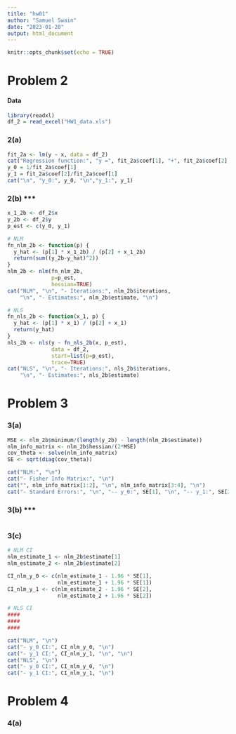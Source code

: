 ```yaml
---
title: "hw01"
author: "Samuel Swain"
date: "2023-01-20"
output: html_document
---
```


```r
knitr::opts_chunk$set(echo = TRUE)
```

# Problem 2

#### Data
```r
library(readxl)
df_2 = read_excel("HW1_data.xls")
```

### 2(a)
```r
fit_2a <- lm(y ~ x, data = df_2)
cat("Regression function:", "y =", fit_2a$coef[1], "+", fit_2a$coef[2], "* x")
y_0 = 1/fit_2a$coef[1]
y_1 = fit_2a$coef[2]/fit_2a$coef[1]
cat("\n", "y_0:", y_0, "\n","y_1:", y_1)
```

### 2(b) ***
```r
x_1_2b <- df_2$x
y_2b <- df_2$y
p_est <- c(y_0, y_1)

# NLM
fn_nlm_2b <- function(p) {
  y_hat <- (p[1] * x_1_2b) / (p[2] + x_1_2b)
  return(sum((y_2b-y_hat)^2))
}
nlm_2b <- nlm(fn_nlm_2b, 
              p=p_est, 
              hessian=TRUE)
cat("NLM", "\n", "- Iterations:", nlm_2b$iterations, 
    "\n", "- Estimates:", nlm_2b$estimate, "\n")

# NLS
fn_nls_2b <- function(x_1, p) {
  y_hat <- (p[1] * x_1) / (p[2] + x_1)
  return(y_hat)
}
nls_2b <- nls(y ~ fn_nls_2b(x, p_est),
              data = df_2,
              start=list(p=p_est),
              trace=TRUE)
cat("NLS", "\n", "- Iterations:", nls_2b$iterations, 
    "\n", "- Estimates:", nls_2b$estimate)
```

# Problem 3

### 3(a)
```r
MSE <- nlm_2b$minimum/(length(y_2b) - length(nlm_2b$estimate))
nlm_info_matrix <- nlm_2b$hessian/(2*MSE)
cov_theta <- solve(nlm_info_matrix)
SE <- sqrt(diag(cov_theta))

cat("NLM:", "\n")
cat("- Fisher Info Matrix:", "\n")
cat("", nlm_info_matrix[1:2], "\n", nlm_info_matrix[3:4], "\n")
cat("- Standard Errors:", "\n", "-- y_0:", SE[1], "\n", "-- y_1:", SE[2])
```

### 3(b) ***
```r

```

### 3(c)
```r
# NLM CI
nlm_estimate_1 <- nlm_2b$estimate[1]
nlm_estimate_2 <- nlm_2b$estimate[2]

CI_nlm_y_0 <- c(nlm_estimate_1 - 1.96 * SE[1], 
                nlm_estimate_1 + 1.96 * SE[1])
CI_nlm_y_1 <- c(nlm_estimate_2 - 1.96 * SE[2], 
                nlm_estimate_2 + 1.96 * SE[2])

# NLS CI
####
####
####

cat("NLM", "\n")
cat("- y_0 CI:", CI_nlm_y_0, "\n")
cat("- y_1 CI:", CI_nlm_y_1, "\n", "\n")
cat("NLS", "\n")
cat("- y_0 CI:", CI_nlm_y_0, "\n")
cat("- y_1 CI:", CI_nlm_y_1, "\n")
```

# Problem 4

### 4(a)
```r

```